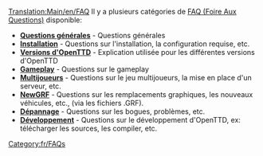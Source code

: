 [[Translation:Main/en/FAQ]]{{en/-}}{{fr/Table des matières}}
Il y a plusieurs catégories de [http://www.wikipedia.org/wiki/FAQ FAQ (Foire Aux Questions)] disponible:

*'''[[Main/fr/FAQ questions générales|Questions générales]]''' - Questions générales
*'''[[Main/fr/FAQ installation|Installation]]''' - Questions sur l'installation, la configuration requise, etc.
*'''[[Main/fr/FAQ versions OpenTTD|Versions d'OpenTTD]]''' - Explication utilisée pour les différentes versions d'OpenTTD
*'''[[Main/fr/FAQ gameplay|Gameplay]]''' - Questions sur le gameplay
*'''[[Main/fr/FAQ multijoueur|Multijoueurs]]''' - Questions sur le jeu multijoueurs, la mise en place d'un serveur, etc.
*'''[[Main/fr/FAQ NewGRF|NewGRF]]''' - Questions sur les remplacements graphiques, les nouveaux véhicules, etc., (via les fichiers .GRF).
*'''[[Main/fr/FAQ dépannage|Dépannage]]''' - Questions sur les bogues, problèmes, etc.
*'''[[Main/fr/FAQ développement|Développement]]''' - Questions sur le développement d'OpenTTD, ex: télécharger les sources, les compiler, etc.

[[Category:fr/FAQs]]